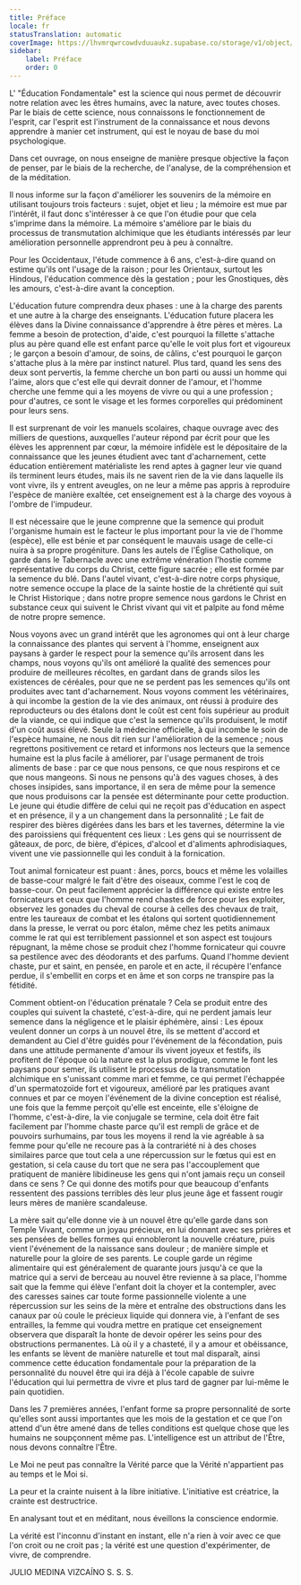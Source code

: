 ```yaml
---
title: Préface
locale: fr
statusTranslation: automatic
coverImage: https://lhvmrqwrcowdvduuaukz.supabase.co/storage/v1/object/public/strapi-uploads/small_cover-educacion-fundamental.webp-2d51a7828a2b1309555be27f7e2a61a0.webp
sidebar:
    label: Préface
    order: 0
---
```

L' "Éducation Fondamentale" est la science qui nous permet de découvrir notre relation avec les êtres humains, avec la nature, avec toutes choses. Par le biais de cette science, nous connaissons le fonctionnement de l'esprit, car l'esprit est l'instrument de la connaissance et nous devons apprendre à manier cet instrument, qui est le noyau de base du moi psychologique.

Dans cet ouvrage, on nous enseigne de manière presque objective la façon de penser, par le biais de la recherche, de l'analyse, de la compréhension et de la méditation.

Il nous informe sur la façon d'améliorer les souvenirs de la mémoire en utilisant toujours trois facteurs : sujet, objet et lieu ; la mémoire est mue par l'intérêt, il faut donc s'intéresser à ce que l'on étudie pour que cela s'imprime dans la mémoire. La mémoire s'améliore par le biais du processus de transmutation alchimique que les étudiants intéressés par leur amélioration personnelle apprendront peu à peu à connaître.

Pour les Occidentaux, l'étude commence à 6 ans, c'est-à-dire quand on estime qu'ils ont l'usage de la raison ; pour les Orientaux, surtout les Hindous, l'éducation commence dès la gestation ; pour les Gnostiques, dès les amours, c'est-à-dire avant la conception.

L'éducation future comprendra deux phases : une à la charge des parents et une autre à la charge des enseignants. L'éducation future placera les élèves dans la Divine connaissance d'apprendre à être pères et mères. La femme a besoin de protection, d'aide, c'est pourquoi la fillette s'attache plus au père quand elle est enfant parce qu'elle le voit plus fort et vigoureux ; le garçon a besoin d'amour, de soins, de câlins, c'est pourquoi le garçon s'attache plus à la mère par instinct naturel. Plus tard, quand les sens des deux sont pervertis, la femme cherche un bon parti ou aussi un homme qui l'aime, alors que c'est elle qui devrait donner de l'amour, et l'homme cherche une femme qui a les moyens de vivre ou qui a une profession ; pour d'autres, ce sont le visage et les formes corporelles qui prédominent pour leurs sens.

Il est surprenant de voir les manuels scolaires, chaque ouvrage avec des milliers de questions, auxquelles l'auteur répond par écrit pour que les élèves les apprennent par cœur, la mémoire infidèle est le dépositaire de la connaissance que les jeunes étudient avec tant d'acharnement, cette éducation entièrement matérialiste les rend aptes à gagner leur vie quand ils terminent leurs études, mais ils ne savent rien de la vie dans laquelle ils vont vivre, ils y entrent aveugles, on ne leur a même pas appris à reproduire l'espèce de manière exaltée, cet enseignement est à la charge des voyous à l'ombre de l'impudeur.

Il est nécessaire que le jeune comprenne que la semence qui produit l'organisme humain est le facteur le plus important pour la vie de l'homme (espèce), elle est bénie et par conséquent le mauvais usage de celle-ci nuira à sa propre progéniture. Dans les autels de l'Église Catholique, on garde dans le Tabernacle avec une extrême vénération l'hostie comme représentative du corps du Christ, cette figure sacrée ; elle est formée par la semence du blé. Dans l'autel vivant, c'est-à-dire notre corps physique, notre semence occupe la place de la sainte hostie de la chrétienté qui suit le Christ Historique ; dans notre propre semence nous gardons le Christ en substance ceux qui suivent le Christ vivant qui vit et palpite au fond même de notre propre semence.

Nous voyons avec un grand intérêt que les agronomes qui ont à leur charge la connaissance des plantes qui servent à l'homme, enseignent aux paysans à garder le respect pour la semence qu'ils arrosent dans les champs, nous voyons qu'ils ont amélioré la qualité des semences pour produire de meilleures récoltes, en gardant dans de grands silos les existences de céréales, pour que ne se perdent pas les semences qu'ils ont produites avec tant d'acharnement. Nous voyons comment les vétérinaires, à qui incombe la gestion de la vie des animaux, ont réussi à produire des reproducteurs ou des étalons dont le coût est cent fois supérieur au produit de la viande, ce qui indique que c'est la semence qu'ils produisent, le motif d'un coût aussi élevé. Seule la médecine officielle, à qui incombe le soin de l'espèce humaine, ne nous dit rien sur l'amélioration de la semence ; nous regrettons positivement ce retard et informons nos lecteurs que la semence humaine est la plus facile à améliorer, par l'usage permanent de trois aliments de base : par ce que nous pensons, ce que nous respirons et ce que nous mangeons. Si nous ne pensons qu'à des vagues choses, à des choses insipides, sans importance, il en sera de même pour la semence que nous produisons car la pensée est déterminante pour cette production. Le jeune qui étudie diffère de celui qui ne reçoit pas d'éducation en aspect et en présence, il y a un changement dans la personnalité ; Le fait de respirer des bières digérées dans les bars et les tavernes, détermine la vie des paroissiens qui fréquentent ces lieux : Les gens qui se nourrissent de gâteaux, de porc, de bière, d'épices, d'alcool et d'aliments aphrodisiaques, vivent une vie passionnelle qui les conduit à la fornication.

Tout animal fornicateur est puant : ânes, porcs, boucs et même les volailles de basse-cour malgré le fait d'être des oiseaux, comme l'est le coq de basse-cour. On peut facilement apprécier la différence qui existe entre les fornicateurs et ceux que l'homme rend chastes de force pour les exploiter, observez les gonades du cheval de course à celles des chevaux de trait, entre les taureaux de combat et les étalons qui sortent quotidiennement dans la presse, le verrat ou porc étalon, même chez les petits animaux comme le rat qui est terriblement passionnel et son aspect est toujours répugnant, la même chose se produit chez l'homme fornicateur qui couvre sa pestilence avec des déodorants et des parfums. Quand l'homme devient chaste, pur et saint, en pensée, en parole et en acte, il récupère l'enfance perdue, il s'embellit en corps et en âme et son corps ne transpire pas la fétidité.

Comment obtient-on l'éducation prénatale ? Cela se produit entre des couples qui suivent la chasteté, c'est-à-dire, qui ne perdent jamais leur semence dans la négligence et le plaisir éphémère, ainsi : Les époux veulent donner un corps à un nouvel être, ils se mettent d'accord et demandent au Ciel d'être guidés pour l'événement de la fécondation, puis dans une attitude permanente d'amour ils vivent joyeux et festifs, ils profitent de l'époque où la nature est la plus prodigue, comme le font les paysans pour semer, ils utilisent le processus de la transmutation alchimique en s'unissant comme mari et femme, ce qui permet l'échappée d'un spermatozoïde fort et vigoureux, amélioré par les pratiques avant connues et par ce moyen l'événement de la divine conception est réalisé, une fois que la femme perçoit qu'elle est enceinte, elle s'éloigne de l'homme, c'est-à-dire, la vie conjugale se termine, cela doit être fait facilement par l'homme chaste parce qu'il est rempli de grâce et de pouvoirs surhumains, par tous les moyens il rend la vie agréable à sa femme pour qu'elle ne recoure pas à la contrariété ni à des choses similaires parce que tout cela a une répercussion sur le fœtus qui est en gestation, si cela cause du tort que ne sera pas l'accouplement que pratiquent de manière libidineuse les gens qui n'ont jamais reçu un conseil dans ce sens ? Ce qui donne des motifs pour que beaucoup d'enfants ressentent des passions terribles dès leur plus jeune âge et fassent rougir leurs mères de manière scandaleuse.

La mère sait qu'elle donne vie à un nouvel être qu'elle garde dans son Temple Vivant, comme un joyau précieux, en lui donnant avec ses prières et ses pensées de belles formes qui ennobleront la nouvelle créature, puis vient l'événement de la naissance sans douleur ; de manière simple et naturelle pour la gloire de ses parents. Le couple garde un régime alimentaire qui est généralement de quarante jours jusqu'à ce que la matrice qui a servi de berceau au nouvel être revienne à sa place, l'homme sait que la femme qui élève l'enfant doit la choyer et la contempler, avec des caresses saines car toute forme passionnelle violente a une répercussion sur les seins de la mère et entraîne des obstructions dans les canaux par où coule le précieux liquide qui donnera vie, à l'enfant de ses entrailles, la femme qui voudra mettre en pratique cet enseignement observera que disparaît la honte de devoir opérer les seins pour des obstructions permanentes. Là où il y a chasteté, il y a amour et obéissance, les enfants se lèvent de manière naturelle et tout mal disparaît, ainsi commence cette éducation fondamentale pour la préparation de la personnalité du nouvel être qui ira déjà à l'école capable de suivre l'éducation qui lui permettra de vivre et plus tard de gagner par lui-même le pain quotidien.

Dans les 7 premières années, l'enfant forme sa propre personnalité de sorte qu'elles sont aussi importantes que les mois de la gestation et ce que l'on attend d'un être amené dans de telles conditions est quelque chose que les humains ne soupçonnent même pas. L'intelligence est un attribut de l'Être, nous devons connaître l'Être.

Le Moi ne peut pas connaître la Vérité parce que la Vérité n'appartient pas au temps et le Moi si.

La peur et la crainte nuisent à la libre initiative. L'initiative est créatrice, la crainte est destructrice.

En analysant tout et en méditant, nous éveillons la conscience endormie.

La vérité est l'inconnu d'instant en instant, elle n'a rien à voir avec ce que l'on croit ou ne croit pas ; la vérité est une question d'expérimenter, de vivre, de comprendre.

JULIO MEDINA VIZCAÍNO
S. S. S.

